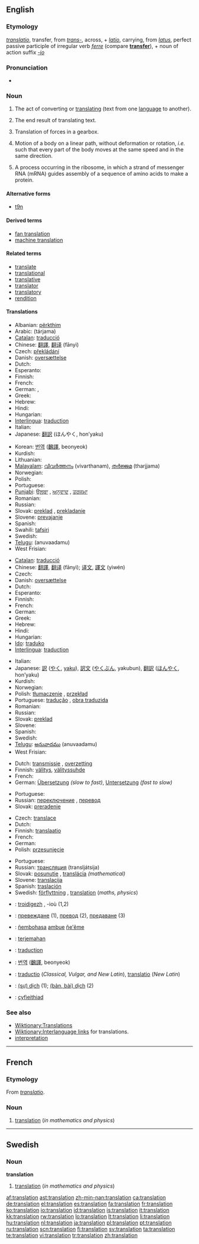 ==English==

===Etymology===
{{L.}} ''[[translatio]]'', transfer, from ''[[trans-#Latin|trans-]]'', across, + ''[[latio]]'', carrying, from ''[[latus]]'', perfect passive participle of irregular verb ''[[ferre]]'' (compare '''[[transfer]]'''), + noun of action suffix ''[[-io]]''

===Pronunciation===
* {{audio|en-us-translation.ogg|Audio (US)}}

===Noun===
{{en-noun|s|-}}

# {{uncountable}} The act of converting or [[translate|translating]] (text from one [[language]] to another).
# {{countable}} The end result of translating text.
# {{physics}} Translation of forces in a gearbox.  <!--needs a proper definition-->
# {{countable}} {{context|mathematics|physics}} Motion of a body on a linear path, without deformation or rotation, ''i.e.'' such that every part of the body moves at the same speed and in the same direction.
# {{genetics}} A process occurring in the ribosome, in which a strand of messenger RNA (mRNA) guides assembly of a sequence of amino acids to make a protein.

====Alternative forms====
* {{italbrac|abbreviation}} [[t9n]]

====Derived terms====
* [[fan translation]]
* [[machine translation]]

====Related terms====
* [[translate]]
* [[translational]]
* [[translative]]
* [[translator]]
* [[translatory]]
* [[rendition]]

====Translations====
{{trans-top|act of translating between languages}}
* Albanian: [[përkthim]]
* Arabic: {{Arab|[[ترجمة]]}} (tárjama) {{f}}
* [[Catalan]]: [[traducció]] {{f}}
* Chinese: [[翻譯]], [[翻译]] (fānyì)
* Czech: [[překládání]] {{n}}
* Danish: [[oversættelse]] {{c}}
* Dutch: {{t+|nl|vertaling|f}}
* Esperanto: {{t+|eo|traduko|xs=Esperanto}}
* Finnish: {{t-|fi|kääntäminen}}
* French: {{t+|fr|traduction|f}}
* German: {{t+|de|Übersetzung|f}}, {{t-|de|Übersetzen|n}}
* Greek: {{t+|el|μετάφραση|f|tr=metáfrasi|sc=Grek}}
* Hebrew: {{he-translation|תרגום|targúm}} {{m}}
* Hindi: {{t+|hi|अनुवाद|sc=Deva|xs=Hindi}}
* Hungarian: {{t|hu|fordítás}}
* [[Interlingua]]: [[traduction]]
* Italian: {{t+|it|traduzione|f}}
* Japanese: [[翻訳]] (ほんやく, hon’yaku)
{{trans-mid}}
* Korean: [[번역]] ([[飜譯]], beonyeok)
* Kurdish: {{KUchar|[[وه‌رگێڕ]]}}
* Lithuanian: {{t+|lt|vertimas|m|xs=Lithuanian}}
* [[Malayalam]]: [[വിവര്‍ത്തനം]] (vivarthanam), [[തര്‍ജ്ജമ]] (tharjjama)
* Norwegian: {{t+|no|oversettelse|m}}
* Polish: {{t+|pl|tłumaczenie|n}}
* Portuguese: {{t+|pt|tradução|f}}
* [[Punjabi]]: [[ਉਲਥਾ]] {{m}}, [[ਅਨੁਵਾਦ]] {{m}}, [[ਤਰਜਮਾ]] {{m}}
* Romanian: {{t-|ro|traducere|f}}
* Russian: {{t+|ru|перевод|m|tr=perevód|sc=Cyrl}}
* Slovak: [[preklad]] {{m}}, [[prekladanie]] {{n}}
* Slovene: [[prevajanje]] {{n}}
* Spanish: {{t+|es|traducción|f}}
* Swahili: [[tafsiri]]
* Swedish: {{t+|sv|översättning|c}}
* [[Telugu]]: {{t+|te|అనువాదము|sc=Telu}} (anuvaadamu)
* West Frisian: {{t+|fy|oersetting|c|xs=West Frisian}}
{{trans-bottom}}

{{trans-top|result of translating between languages}}
* [[Catalan]]: [[traducció]] {{f}}
* Chinese: [[翻譯]], [[翻译]] (fānyì); [[译文]], [[譯文]] (yìwén)
* Czech: {{t+|cs|překlad|m}}
* Danish: [[oversættelse]] {{c}}
* Dutch: {{t+|nl|vertaling|f}}
* Esperanto: {{t+|eo|traduko|xs=Esperanto}}
* Finnish: {{t+|fi|käännös}}
* French: {{t+|fr|traduction|f}}
* German: {{t+|de|Übersetzung|f}}
* Greek: {{t+|el|μετάφραση|f|tr=metáfrasi|sc=Grek}}
* Hebrew: {{he-translation|תרגום|targúm}} {{m}}
* Hindi: {{t+|hi|अनुवाद|sc=Deva|xs=Hindi}}
* Hungarian: {{t|hu|fordítás}}
* [[Ido]]: [[traduko]]
* [[Interlingua]]: [[traduction]]
{{trans-mid}}
* Italian: {{t+|it|traduzione|f}}
* Japanese: [[訳]] ([[やく]], [[yaku]]), [[訳文]] ([[やくぶん]], yakubun), [[翻訳]] ([[ほんやく]], hon’yaku)
* Kurdish: {{KUchar|[[وه‌رگێڕ]]}}
* Norwegian: {{t+|no|oversettelse|m}}
* Polish: [[tłumaczenie]] {{n}}, [[przekład]] {{m}}
* Portuguese: [[tradução]] {{f}}, [[obra traduzida]] {{f}}
* Romanian: {{t-|ro|traducere|f}}
* Russian: {{t+|ru|перевод|m|tr=perevód|sc=Cyrl}}
* Slovak: [[preklad]] {{m}}
* Slovene: {{t+|sl|prevod|m}}
* Spanish: {{t+|es|traducción|f}}
* Swedish: {{t+|sv|översättning|c}}
* [[Telugu]]: [[అనువాదము]] (anuvaadamu)
* West Frisian: {{t+|fy|oersetting|c|xs=West Frisian}}
{{trans-bottom}}

{{trans-top|of forces in a gearbox}}
* Dutch: [[transmissie]] {{f}}, [[overzetting]] {{f}}
* Finnish: [[välitys]], [[välityssuhde]]
* French: {{t+|fr|transmission|f}}
* German: [[Übersetzung]] {{f}} ''(slow to fast)'', [[Untersetzung]] {{f}} ''(fast to slow)''
{{trans-mid}}
* Portuguese: {{t+|pt|transmissão|f}}
* Russian: [[переключение]] {{n}}, [[перевод]] {{m}}
* Slovak: [[preradenie]] {{n}}
{{trans-bottom}}

{{trans-top|motion without deformation or rotation}}
* Czech: [[translace]] {{f}}
* Dutch: {{t-|nl|translatie|f}}
* Finnish: [[translaatio]]
* French: {{t+|fr|translation|f}}
* German: {{t+|de|Translation|f}}
* Polish: [[przesunięcie]] {{n}}
{{trans-mid}}
* Portuguese: {{t+|pt|translação|f}}
* Russian: [[трансляция]] (transljátsija) {{f}}
* Slovak: [[posunutie]] {{n}}, [[translácia]] {{f}} ''(mathematical)''
* Slovene: [[translacija]] {{f}}
* Spanish: [[traslación]] {{f}}
* Swedish: [[förflyttning]] {{c}}, [[#Swedish|translation]] {{c}} (''maths, physics'')
{{trans-bottom}}

{{checktrans-top}}
<!--Remove this section once all of the translations below have been moved into the tables above.-->
* {{ttbc|Breton}}: [[troidigezh]] {{f}}, -ioù {{p}} (1,2)
* {{ttbc|Bulgarian}}: [[превеждане]] {{n}} (1), [[превод]] {{m}} (2), [[предаване]] {{n}} (3)
* {{ttbc|Guarani}}: [[ñembohasa]] [[ambue]] [[ñe'ẽ]]me
* {{ttbc|Indonesian}}: [[terjemah|terjemahan]]
* {{ttbc|Interlingua}}: [[traduction]]
* {{ttbc|Korean}}: [[번역]] ([[飜譯]], beonyeok)
* {{ttbc|Latin}}: [[traductio]] (''Classical, Vulgar, and New Latin''), [[translatio]] (''New Latin'')
* {{ttbc|Vietnamese}}: [[dịch|(sự) dịch]] (1); [[dịch|(bản, bài) dịch]] (2)
* {{ttbc|Welsh}}: [[cyfieithiad]] {{m}}
{{checktrans-bottom}}

===See also===
* [[Wiktionary:Translations]]
* [[Wiktionary:Interlanguage links]] for translations.
* [[interpretation]]

----

==French==

===Etymology===
From {{L.}} ''[[translatio]]''.

===Noun===
{{fr-noun|f}}

# [[#English|translation]] (''in mathematics and physics'')

----

==Swedish==

===Noun===
{{sv-noun-reg-er}}
'''translation''' {{c}}

# [[#English|translation]] (''in mathematics and physics'')

[[af:translation]]
[[ast:translation]]
[[zh-min-nan:translation]]
[[ca:translation]]
[[de:translation]]
[[el:translation]]
[[es:translation]]
[[fa:translation]]
[[fr:translation]]
[[ko:translation]]
[[io:translation]]
[[id:translation]]
[[is:translation]]
[[it:translation]]
[[kk:translation]]
[[rw:translation]]
[[lo:translation]]
[[lt:translation]]
[[li:translation]]
[[hu:translation]]
[[nl:translation]]
[[ja:translation]]
[[pl:translation]]
[[pt:translation]]
[[ru:translation]]
[[scn:translation]]
[[fi:translation]]
[[sv:translation]]
[[ta:translation]]
[[te:translation]]
[[vi:translation]]
[[tr:translation]]
[[zh:translation]]
